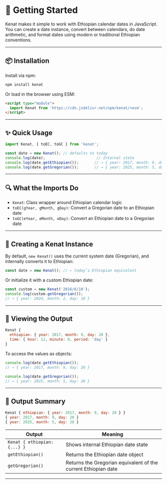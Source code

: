 # 🚀 Getting Started

Kenat makes it simple to work with Ethiopian calendar dates in JavaScript.  
You can create a date instance, convert between calendars, do date arithmetic, and format dates using modern or traditional Ethiopian conventions.

---

## 📦 Installation

Install via npm:

```bash
npm install kenat
````

Or load in the browser using ESM:

```html
<script type="module">
  import Kenat from 'https://cdn.jsdelivr.net/npm/kenat/+esm';
</script>
```

---

## ✨ Quick Usage

```js filename="app.js" showLineNumbers {3}
import Kenat, { toEC, toGC } from 'kenat';

const date = new Kenat(); // defaults to today
console.log(date);                       // Internal state
console.log(date.getEthiopian());       // → { year: 2017, month: 9, day: 20 }
console.log(date.getGregorian());       // → { year: 2025, month: 5, day: 28 }
```

---

## 🔍 What the Imports Do

* `Kenat`: Class wrapper around Ethiopian calendar logic
* `toEC(gYear, gMonth, gDay)`: Convert a Gregorian date to an Ethiopian date
* `toGC(eYear, eMonth, eDay)`: Convert an Ethiopian date to a Gregorian date

---

## 🎯 Creating a Kenat Instance

By default, `new Kenat()` uses the current system date (Gregorian), and internally converts it to Ethiopian:

```js
const date = new Kenat(); // ← today’s Ethiopian equivalent
```

Or initialize it with a custom Ethiopian date:

```js
const custom = new Kenat('2016/6/10');
console.log(custom.getGregorian()); 
// → { year: 2024, month: 2, day: 18 }
```

---

## 🧾 Viewing the Output

```js
Kenat {
  ethiopian: { year: 2017, month: 9, day: 20 },
  time: { hour: 12, minute: 0, period: 'day' }
}
```

To access the values as objects:

```js
console.log(date.getEthiopian());
// → { year: 2017, month: 9, day: 20 }

console.log(date.getGregorian());
// → { year: 2025, month: 5, day: 28 }
```

---

## 🧪 Output Summary

```js
Kenat { ethiopian: { year: 2017, month: 9, day: 20 } }
{ year: 2017, month: 9, day: 20 }
{ year: 2025, month: 5, day: 28 }
```

| Output                       | Meaning                                                        |
| ---------------------------- | -------------------------------------------------------------- |
| `Kenat { ethiopian: {...} }` | Shows internal Ethiopian date state                            |
| `getEthiopian()`             | Returns the Ethiopian date object                              |
| `getGregorian()`             | Returns the Gregorian equivalent of the current Ethiopian date |

---